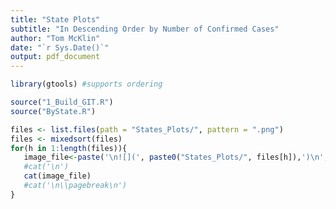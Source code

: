 ```yaml
---
title: "State Plots"
subtitle: "In Descending Order by Number of Confirmed Cases"
author: "Tom McKlin"
date: "`r Sys.Date()`"
output: pdf_document
---
```



```r
library(gtools) #supports ordering

source("1_Build_GIT.R")
source("ByState.R")

files <- list.files(path = "States_Plots/", pattern = ".png")
files <- mixedsort(files)
for(h in 1:length(files)){
   image_file<-paste('\n![](', paste0("States_Plots/", files[h]),')\n',sep="")
   #cat('\n')
   cat(image_file)
   #cat('\n\\pagebreak\n')
}
```
